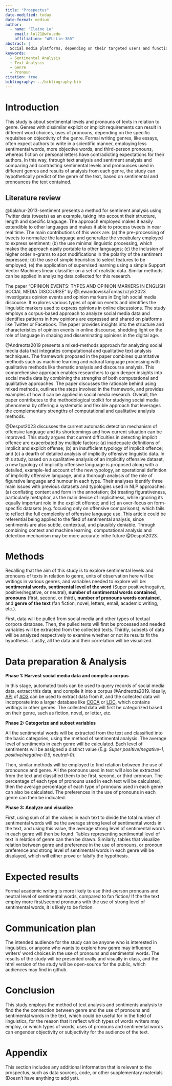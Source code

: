 ```yaml
---
title: "Prospectus"
date-modified: today
date-format: medium
author:
  - name: "Elaine Lu"
    email: lul21@wfu.edu
    affiliation: "WFU-Lin-380"
abstract: |
  Social media platforms, depending on their targeted users and functions, now have develop various genres for different types of posts, such as instagram posts, discussion posts on Quora, or short fan fiction posted to share and interact with each other in AO3. Some genres are similar to traditional writing genres, while some others do not. To maintain consistency in text analysis, online fictions, including fan fiction, will be employed to compare and contrast with traditional novels, fictions, and academic writing. This study aims to spot the differences in the expression/use of sentimental words and first/second/third-pronouns in various genres. Through making comparison and concluding on the analysis results, the correlation among genre, setimental levels of the text, uses of pronouns can be found.
keywords:
  - Sentimental Analysis
  - Text Analysis
  - Genre
  - Pronoun
citation: true
bibliography: ../bibliography.bib
---
```


# Introduction

This study is about sentimental levels and pronouns of texts in relation to genre. Genres with dissimilar explicit or implicit requirements can result in different word choices, uses of pronouns, depending on the specific requisites on objectivity of the genre. Formal writing genres, like essays, often expect authors to write in a scientific manner, employing less sentimental words, more objective words, and third-person pronouns, whereas fiction or personal letters have contradicting expectations for their authors. In this way, through text analysis and sentiment analysis and comparing and contrasting sentimental levels and pronounces used in different genres and results of analysis from each genre, the study can hypothetically predict of the genre of the text, based on sentimental and pronounces the text contained.

<!--

So basically, you are looking at how the use of pronouns and sentiment words can be used to identify the genre of a text. This is a really interesting question, and I think that you are right that different genres will have different expectations for the use of pronouns and sentiment words.

Make sure you identify research that concerns the genres you are interested in. For example, if you are interested in fan fiction, you should look for research that concerns fan fiction, or related genres. You might not find specific research on fan fiction, but you might find research on other genres that are similar.

-->


## Literature review

@balahur-2013-sentiment presents a method for sentiment analysis using Twitter data (tweets) as an example, taking into account their structure, length and specific language. The approach employed makes it easily extendible to other languages and makes it able to process tweets in near real time. The main contributions of this work are: (a) the pre-processing of tweets to normalize the language and generalize the vocabulary employed to express sentiment; (b) the use minimal linguistic processing, which makes the approach easily portable to other languages; (c) the inclusion of higher order n-grams to spot modifications in the polarity of the sentiment expressed; (d) the use of simple heuristics to select features to be employed; (e) the application of supervised learning using a simple Support Vector Machines linear classifier on a set of realistic data. Similar methods can be applied in analyzing data collected for this research. <!-- not necessary to cite twice in the same description -->

<!-- There are many ways to use inline citations. See https://quarto.org/docs/authoring/footnotes-and-citations.html#sec-citations for more information -->

The paper "OPINION EVENTS: TYPES AND OPINION MARKERS IN ENGLISH SOCIAL MEDIA DISCOURSE" by @LewandowskaTomaszczyk2023 investigates opinion events and opinion markers in English social media discourse. It explores various types of opinion events and identifies the linguistic markers used to express opinions in online discussions. The study employs a corpus-based approach to analyze social media data and identifies patterns in how opinions are expressed and shared on platforms like Twitter or Facebook. The paper provides insights into the structure and characteristics of opinion events in online discourse, shedding light on the role of language in shaping and disseminating opinions in the digital age.

@Andreotta2019 presents a mixed-methods approach for analyzing social media data that integrates computational and qualitative text analysis techniques. The framework proposed in the paper combines quantitative methods such as machine learning and natural language processing with qualitative methods like thematic analysis and discourse analysis. This comprehensive approach enables researchers to gain deeper insights into social media data by combining the strengths of both computational and qualitative approaches. The paper discusses the rationale behind using mixed methods, outlines the steps involved in the framework, and provides examples of how it can be applied in social media research. Overall, the paper contributes to the methodological toolkit for studying social media phenomena by offering a systematic and flexible approach that leverages the complementary strengths of computational and qualitative analysis methods.

@Despot2023 discusses the current automatic detection mechanism of offensive language and its shortcomings and how current situation can be improved. This study argues that current difficulties in detecting implicit offence are exacerbated by multiple factors: (a) inadequate definitions of implicit and explicit offense; (b) an insufficient typology of implicit offence; and (c) a dearth of detailed analysis of implicitly offensive linguistic data. In this study, based on a qualitative analysis of an implicitly offensive dataset, a new typology of implicitly offensive language is proposed along with a detailed, example-led account of the new typology, an operational definition of implicitly offensive language, and a thorough analysis of the role of figurative language and humour in each type. Their analyses identify three main issues with previous datasets and typologies used in NLP approaches: (a) conflating content and form in the annotation; (b) treating figurativeness, particularly metaphor, as the main device of implicitness, while ignoring its equally important role in the explicit offence; and (c) an over-focus on form-specific datasets (e.g. focusing only on offensive comparisons), which fails to reflect the full complexity of offensive language use. This article could be referential being applied to the filed of sentimental analysis, since sentiments are also subtle, contextual, and plausibly deniable. Through combining context and machine learning, computational analysis and detection mechanism may be more accurate inthe future @Despot2023.

<!--

These are some good articles with some promising methods and results. I definitely seem some overlap with the direction your research is going, but I also note that these source focus by-and-large on social media. I would encourage you to use these sources as a starting point, but also to look for sources that focus on other genres of writing --specifically fiction and academic writing. I think that the differences in the way that people write on social media and in fiction or academic writing could be quite different, but having research that focuses on these other genres would be helpful to make that case.

Keep up the good work and I look forward to seeing how your research develops!
-->

# Methods

Recalling that the aim of this study is to explore sentimental levels and pronouns of texts in relation to genre, units of observation here will be writings in various genres, and variables needed to explore will be: **sentimental words**, **sentimental level of the word** (Super positive/negative, positive/negative, or neutral), **number of sentimental words contained**, **pronouns** (first, second, or third), **number of pronouns words contained**, and **genre of the text** (fan fiction, novel, letters, email, academic writing, etc.).

First, data will be pulled from social media <!-- so social media is part of your focus? -->and other types of textual corpora database<!-- consider more specifically what kind of text you are aiming for at this point. -->. Then, the pulled texts will first be processed and needed variables will be extracted from the collected texts. Thirdly, subsets of data will be analyzed respectively to examine whether or not its results fit the hypothesis <!-- From the way things are framed so far, it sounded like you are looking to do a predictive analysis to seek validation, not confirmation, as would be the case with a hypothesis testing analysis-->. Lastly, all the data and their correlation will be visualized.

<!--

Consider more closely the data sources you will use, and why you will you use them, versus other possible sources. Remember, the goal is to align your data sources with your research question. This may mean you tweak your research question to better fit the data you have access to, or it may mean you need to find different data.

Another point concerns other aspects of the methods. You will be gaining more knowledge about the methods you will have available to you as we proceed through the semester, so you may need to revisit this section later.

-->

# Data preparation & Analysis

**Phase 1: Harvest social media data and compile a corpus**

In this stage, automated tools can be used to query records of social media data, extract this data, and compile it into a corpus @Andreotta2019. Ideally, [API](https://ao3-api.readthedocs.io/en/latest/) of [AO3](https://archiveofourown.org/) can be used to extract data from it, and the collected data will incorporate into a larger database like [COCA](https://www.english-corpora.org/) or [LDC](https://www.ldc.upenn.edu/), which contains writings in other genres. The collected data will first be categorized based on their genre, such as fiction, novel, or letter, etc.

<!--

OK. Very cool. I did not know about the AO3 site. The API is not official and is a web scraping tool. Looking at the AO3 site, it is allowed to scrape the site (https://archiveofourown.org/faq/downloading-fanworks?language_id=en#bookmarkservice).

Webscraping is a more advanced technique, but it is clear that there is a lot of data available on the AO3 site.

In terms of the other data sources, you'll probably want to focus in on one other source that compares to the source(s) you are using from AO3. For example, you may want to focus on Movie fan fiction and then compare that to movie scripts. Or you may want to focus on a specific type of fan fiction and compare that to a specific type of novel.

The COCA has various genres which might map on well:

- TV corpus
- Movie corpus
- Soap opera corpus

The LDC has a lot of different types of data, but it might be more difficult to find a good comparison.

Another couple sources to consider are:

- JSTOR for academic writing
- Project Gutenberg for novels

-->


**Phase 2: Categorize and subset variables**

All the sentimental words will be extracted from the text and classified into the basic categories, using the method of sentimental analysis. The average level of sentiments in each genre will be calculated. Each level of sentiments will be assigned a distinct value (*E.g. Super positive/negative-1, positive/negative-0.5, neutral-0*).

<!-- When we get to tranformation, you will get more ideas about how to approach this. -->

Then, similar methods will be employed to find relation between the use of pronounce and genre. All the pronouns used in text will also be extracted from the text and classified them to be first, second, or third-pronoun. The percentage of each type of pronouns used in each text will be calculated, then the average percentage of each type of pronouns used in each genre can also be calculated. The preferences in the use of pronouns in each genre can then be indicated.

<!-- This should be all to hard as pronouns are a closed-class set of words -->

**Phase 3: Analyze and visualize**

First, using sum of all the values in each text to divide the total number of sentimental words will be the average strong level of sentimental words in the text, and using this value, the average strong level of sentimental words in each genre will then be found. Tables representing sentimental level of text in relation of genre can then be drawn.
Similarly, tables that visualize relation between genre and preference in the use of pronouns, or pronoun preference and strong level of sentimental words in each genre will be displayed, which will either prove or falsify the hypothesis.

<!-- Glad to see you are thinking about this process. -->

# Expected results

Formal academic writing is more likely to use third-person pronouns and neutral level of sentimental words, compared to fan fiction/ If the the text employ more first/second pronouns with the use of strong level of sentimental words, it is likely to be fiction.

<!-- Depending on what you are aiming to gain in terms of insight, this project prospectus sounds like it is either an exploratory analysis or a predictive analysis. You will be able to appreciate better which direction you will want to take latter on when we get to the analysis chapters this semester. -->

# Communication plan

The intended audience for the study can be anyone who is interested in linguistics, or anyone who wants to explore how genre may influence writers' word choices in the use of pronouns and sentimental words. The results of the study will be presented orally and visually in class, and the html version of the study will be open-source for the public, which audiences may find in github.

<!-- Again, good to see you are thinking about this. -->

# Conclusion

This study employs the method of text analysis and sentiments analysis to find the the connection between genre and the use of pronouns and sentimental words in the text, which could be useful for in the field of linguistics, for the reason that it reflect which types of words writers may employ, or which types of words, uses of pronouns and sentimental words can engender objectivity or subjectivity for the audience of the text.

# Appendix {.appendix}

This section includes any additional information that is relevant to the prospectus, such as data sources, code, or other supplementary materials (Doesn't have anything to add yet).

